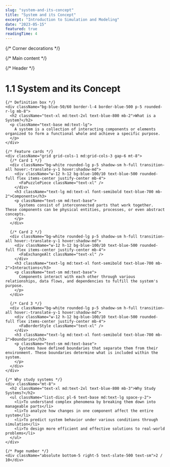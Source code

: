 ```yaml
---
slug: "system-and-its-concept"
title: "System and its Concept"
excerpt: "Introduction to Simulation and Modeling"
date: "2023-05-15"
featured: true
readingTime: 4
---
```



<div className="flex flex-col w-full max-w-5xl mx-auto min-h-[720px] bg-gradient-to-br from-slate-50 to-slate-200 shadow-lg overflow-hidden relative my-8">
  {/* Corner decorations */}
  <div className="absolute w-64 h-64 bg-blue-100/10 rounded-full top-0 right-0 translate-x-20 -translate-y-20" />
  <div className="absolute w-64 h-64 bg-blue-100/10 rounded-full bottom-0 left-0 -translate-x-20 translate-y-20" />
  
  {/* Main content */}
  <div className="p-8 md:p-12 h-full z-10 relative">
    {/* Header */}
    <div className="text-blue-800 border-b-2 border-blue-500 pb-2.5 mb-8">
      <h1 className="text-2xl md:text-3xl font-bold">1.1 System and its Concept</h1>
    </div>
    
    {/* Definition box */}
    <div className="bg-blue-50/60 border-l-4 border-blue-500 p-5 rounded-r-lg mb-8">
      <h2 className="text-xl md:text-2xl text-blue-800 mb-2">What is a System?</h2>
      <p className="text-base md:text-lg">
        A system is a collection of interacting components or elements organized to form a functional whole and achieve a specific purpose.
      </p>
    </div>
    
    {/* Feature cards */}
    <div className="grid grid-cols-1 md:grid-cols-3 gap-6 mt-8">
      {/* Card 1 */}
      <div className="bg-white rounded-lg p-5 shadow-sm h-full transition-all hover:-translate-y-1 hover:shadow-md">
        <div className="w-12 h-12 bg-blue-100/10 text-blue-500 rounded-full flex items-center justify-center mb-4">
          <FaPuzzlePiece className="text-xl" />
        </div>
        <h3 className="text-lg md:text-xl font-semibold text-blue-700 mb-2">Components</h3>
        <p className="text-sm md:text-base">
          Systems consist of interconnected parts that work together. These components can be physical entities, processes, or even abstract concepts.
        </p>
      </div>
      
      {/* Card 2 */}
      <div className="bg-white rounded-lg p-5 shadow-sm h-full transition-all hover:-translate-y-1 hover:shadow-md">
        <div className="w-12 h-12 bg-blue-100/10 text-blue-500 rounded-full flex items-center justify-center mb-4">
          <FaExchangeAlt className="text-xl" />
        </div>
        <h3 className="text-lg md:text-xl font-semibold text-blue-700 mb-2">Interactions</h3>
        <p className="text-sm md:text-base">
          Components interact with each other through various relationships, data flows, and dependencies to fulfill the system's purpose.
        </p>
      </div>
      
      {/* Card 3 */}
      <div className="bg-white rounded-lg p-5 shadow-sm h-full transition-all hover:-translate-y-1 hover:shadow-md">
        <div className="w-12 h-12 bg-blue-100/10 text-blue-500 rounded-full flex items-center justify-center mb-4">
          <FaBorderStyle className="text-xl" />
        </div>
        <h3 className="text-lg md:text-xl font-semibold text-blue-700 mb-2">Boundaries</h3>
        <p className="text-sm md:text-base">
          Systems have defined boundaries that separate them from their environment. These boundaries determine what is included within the system.
        </p>
      </div>
    </div>
    
    {/* Why study systems */}
    <div className="mt-8">
      <h2 className="text-xl md:text-2xl text-blue-800 mb-3">Why Study Systems?</h2>
      <ul className="list-disc pl-6 text-base md:text-lg space-y-2">
        <li>To understand complex phenomena by breaking them down into manageable parts</li>
        <li>To analyze how changes in one component affect the entire system</li>
        <li>To predict system behavior under various conditions through simulation</li>
        <li>To design more efficient and effective solutions to real-world problems</li>
      </ul>
    </div>
    
    {/* Page number */}
    <div className="absolute bottom-5 right-5 text-slate-500 text-sm">2 / 10</div>
  </div>
</div>